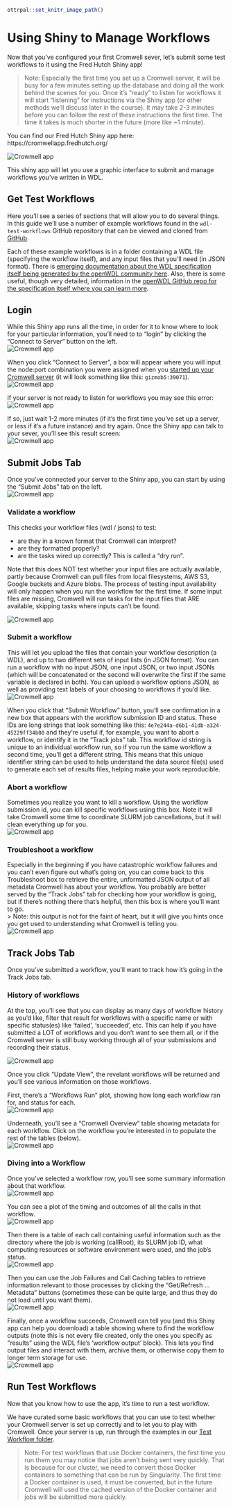 
```r
ottrpal::set_knitr_image_path()
```
# Using Shiny to Manage Workflows
Now that you've configured your first Cromwell sever, let's submit some test workflows to it using the Fred Hutch Shiny app! 

>Note: Especially the first time you set up a Cromwell server, it will be busy for a few minutes setting up the database and doing all the work behind the scenes for you.  Once it's "ready" to listen for workflows it will start "listening" for instructions via the Shiny app (or other methods we'll discuss later in the course).   It may take 2-3 minutes before you can follow the rest of these instructions the first time. The time it takes is much shorter in the future (more like ~1 minute).

You can find our Fred Hutch Shiny app here:  https://cromwellapp.fredhutch.org/

<img src="assets/cromwell/app-front.png" title="The App looks like this." alt="Crowmell app" style="display: block; margin: auto;" />

This shiny app will let you use a graphic interface to submit and manage workflows you've written in WDL.  


## Get Test Workflows
Here you'll see a series of sections that will allow you to do several things. In this guide we'll use a number of example workflows found in the `wdl-test-workflows` GitHub repository that can be viewed and cloned from [GitHub](https://github.com/FredHutch/wdl-test-workflows).

Each of these example workflows is in a folder containing a WDL file (specifying the workflow itself), and any input files that you'll need (in  JSON format).  There is [emerging documentation about the WDL specification itself being generated by the openWDL community here](https://wdl-docs.readthedocs.io/en/1.0.0/).  Also, there is some useful, though very detailed, information in the [openWDL GitHub repo for the specification itself where you can learn more](https://github.com/openwdl/wdl/blob/main/versions/development/SPEC.md#introduction). 


## Login
While this Shiny app runs all the time, in order for it to know where to look for your particular information, you'll need to to "login" by clicking the "Connect to Server" button on the left.
<img src="assets/cromwell/connect-to-server.png" title="The App looks like this." alt="Crowmell app" style="display: block; margin: auto;" />

When you click "Connect to Server", a box will appear where you will input the node:port combination you were assigned when you [started up your Cromwell server](https://hutchdatascience.org/FH_WDL101_Cromwell/getting-started-with-cromwell.html#kick-off-your-cromwell-server) (it will look something like this: `gizmob5:39071`). 
<img src="assets/cromwell/login-box.png" title="Login box will pop up" alt="Crowmell app" style="display: block; margin: auto;" />

If your server is not ready to listen for workflows you may see this error:
<img src="assets/cromwell/invalid-server.png" title="The App can't talk to your server yet, try again in a minute." alt="Crowmell app" style="display: block; margin: auto;" />

If so, just wait 1-2 more minutes (if it's the first time you've set up a server, or less if it's a future instance) and try again.  Once the Shiny app can talk to your sever, you'll see this result screen:
<img src="assets/cromwell/valid-server.png" title="The App can talk to your server!" alt="Crowmell app" style="display: block; margin: auto;" />


## Submit Jobs Tab
Once you've connected your server to the Shiny app, you can start by using the "Submit Jobs" tab on the left.  
<img src="assets/cromwell/submit.png" title="The submit jobs tab." alt="Crowmell app" style="display: block; margin: auto;" />



### Validate a workflow

This checks your workflow files (wdl / jsons) to test:

- are they in a known format that Cromwell can interpret?
- are they formatted properly?
- are the tasks wired up correctly?
This is called a "dry run".

Note that this does NOT test whether your input files are actually available, partly because Cromwell can pull files from local filesystems, AWS S3, Google buckets and Azure blobs. The process of testing input availability will only happen when you run the workflow for the first time. If some input files are missing, Cromwell will run tasks for the input files that ARE available, skipping tasks where inputs can't be found.


<img src="assets/cromwell/validate.png" title="Validate a workflow" alt="Crowmell app" style="display: block; margin: auto;" />

### Submit a workflow
This will let you upload the files that contain your workflow description (a WDL), and up to two different sets of input lists (in JSON format).  You can run a workflow with no input JSON, one input JSON, or two input JSONs (which will be concatenated or the second will overwrite the first if the same variable is declared in both).  You can upload a workflow options JSON, as well as providing text labels of your choosing to workflows if you'd like.  
<img src="assets/cromwell/cromwell-app.png" title="Submit a workflow" alt="Crowmell app" style="display: block; margin: auto;" />

When you click that "Submit Workflow" button, you'll see confirmation in a new box that appears with the workflow submission ID and status. These IDs are long strings that look something like this: `4e7e244a-d6b1-41db-a324-45229ff34b00` and they're useful if, for example, you want to abort a workflow, or identify it in the "Track jobs" tab. This workflow id string is unique to an individual workflow run, so if you run the same workflow a second time, you'll get a different string. This means that this unique identifier string can be used to help understand the data source file(s) used to generate each set of results files, helping make your work reproducible.

### Abort a workflow
Sometimes you realize you want to kill a workflow.  Using the workflow submission id, you can kill specific workflows using this box.  Note it will take Cromwell some time to coordinate SLURM job cancellations, but it will clean everything up for you. 
<img src="assets/cromwell/abort.png" title="Abort a workflow" alt="Crowmell app" style="display: block; margin: auto;" />

### Troubleshoot a workflow
Especially in the beginning if you have catastrophic workflow failures and you can't even figure out what's going on, you can come back to this Troubleshoot box to retrieve the entire, unformatted JSON output of all metadata Cromwell has about your workflow.  You probably are better served by the "Track Jobs" tab for checking how your workflow is going, but if there's nothing there that's helpful, then this box is where you'll want to go.  
> Note: this output is not for the faint of heart, but it will give you hints once you get used to understanding what Cromwell is telling you.  
<img src="assets/cromwell/troubleshoot.png" title="Troubleshoot a workflow" alt="Crowmell app" style="display: block; margin: auto;" />


## Track Jobs Tab

Once you've submitted a workflow, you'll want to track how it's going in the Track Jobs tab. 

### History of workflows
At the top, you'll see that you can display as many days of workflow history as you'd like, filter that result for workflows with a specific name or with specific status(es) like 'failed', 'succeeded', etc. This can help if you have submitted a LOT of workflows and you don't want to see them all, or if the Cromwell server is still busy working through all of your submissions and recording their status.


<img src="assets/cromwell/cromwell-app.png" title="Top of the Track Jobs tab" alt="Crowmell app" style="display: block; margin: auto;" />

Once you click "Update View", the revelant workflows will be returned and you'll see various information on those workflows.  

First, there's a "Workflows Run" plot, showing how long each workflow ran for, and status for each. 
<img src="assets/cromwell/workflows-run.png" title="Workflow plot" alt="Crowmell app" style="display: block; margin: auto;" />

Underneath, you'll see a "Cromwell Overview" table showing metadata for each workflow.  Click on the workflow you're interested in to populate the rest of the tables (below). 
<img src="assets/cromwell/cromwell-overview.png" title="Workflow table" alt="Crowmell app" style="display: block; margin: auto;" />

### Diving into a Workflow
Once you've selected a workflow row, you'll see some summary information about that workflow.
<img src="assets/cromwell/workflow-overview.png" title="Workflow overview summary" alt="Crowmell app" style="display: block; margin: auto;" />

You can see a plot of the timing and outcomes of all the calls in that workflow.
<img src="assets/cromwell/workflow-calls.png" title="Workflow calls" alt="Crowmell app" style="display: block; margin: auto;" />


Then there is a table of each call containing useful information such as the directory where the job is working (callRoot), its SLURM job ID, what computing resources or software environment were used, and the job's status.  
<img src="assets/cromwell/job-list.png" title="Job list" alt="Crowmell app" style="display: block; margin: auto;" />



Then you can use the Job Failures and Call Caching tables to retrieve information relevant to those processes by clicking the "Get/Refresh ... Metadata" buttons (sometimes these can be quite large, and thus they do not load until you want them).   
<img src="assets/cromwell/failures-caching.png" title="Job failures and call caching" alt="Crowmell app" style="display: block; margin: auto;" />



Finally, once a workflow succeeds, Cromwell can tell you (and this Shiny app can help you download) a table showing where to find the workflow outputs (note this is not every file created, only the ones you specify as "results" using the WDL file's 'workflow output' block).  This lets you find output files and interact with them, archive them, or otherwise copy them to longer term storage for use.  
<img src="assets/cromwell/workflow-outputs.png" title="Workflow outputs" alt="Crowmell app" style="display: block; margin: auto;" />





## Run Test Workflows
Now that you know how to use the app, it's time to run a test workflow.  

We have curated some basic workflows that you can use to test whether your Cromwell server is set up correctly and to let you to play with Cromwell. Once your server is up, run through the examples in our [Test Workflow folder](https://github.com/FredHutch/diy-cromwell-server/tree/main/testWorkflows). 


> Note: For test workflows that use Docker containers, the first time you run them you may notice that jobs aren't being sent very quickly.  That is because for our cluster, we need to convert those Docker containers to something that can be run by Singularity.  The first time a Docker container is used, it must be converted, but in the future Cromwell will used the cached version of the Docker container and jobs will be submitted more quickly. 





